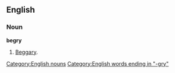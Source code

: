==English==

===Noun===
'''begry'''
# {{context|archaic|lang=en}} [[beggary|Beggary]].

[[Category:English nouns]]
[[Category:English words ending in "-gry"]]